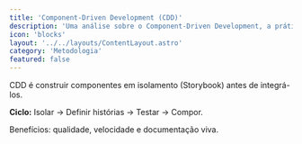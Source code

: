 ```yaml
---
title: 'Component-Driven Development (CDD)'
description: 'Uma análise sobre o Component-Driven Development, a prática de construir UIs de baixo para cima, começando por componentes individuais em isolamento antes de integrá-los na aplicação.'
icon: 'blocks'
layout: '../../layouts/ContentLayout.astro'
category: 'Metodologia'
featured: false
---
```


CDD é construir componentes em isolamento (Storybook) antes de integrá-los.

**Ciclo:** Isolar → Definir histórias → Testar → Compor.

Benefícios: qualidade, velocidade e documentação viva. 